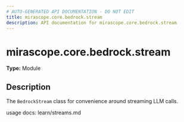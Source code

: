 ```yaml
---
# AUTO-GENERATED API DOCUMENTATION - DO NOT EDIT
title: mirascope.core.bedrock.stream
description: API documentation for mirascope.core.bedrock.stream
---
```


# mirascope.core.bedrock.stream

**Type:** Module

## Description

The `BedrockStream` class for convenience around streaming LLM calls.

usage docs: learn/streams.md


